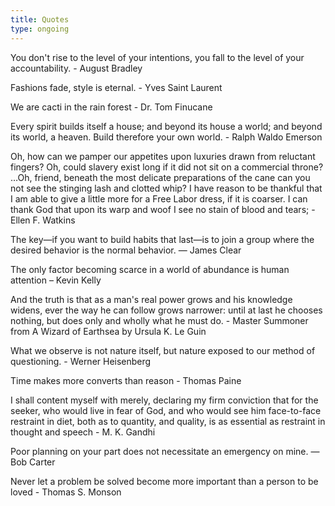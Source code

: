 ```yaml
---
title: Quotes
type: ongoing
---
```


You don't rise to the level of your intentions, you fall to the level of your accountability. - August Bradley

Fashions fade, style is eternal. - Yves Saint Laurent

We are cacti in the rain forest - Dr. Tom Finucane

Every spirit builds itself a house; and beyond its house a world; and beyond its world, a heaven. Build therefore your own world. - Ralph Waldo Emerson

Oh, how can we pamper our appetites upon luxuries drawn from reluctant fingers?
Oh, could slavery exist long if it did not sit on a commercial throne?
…Oh, friend, beneath the most delicate preparations of the cane can you not see the stinging lash and clotted whip?
I have reason to be thankful that I am able to give a little more for a Free Labor dress, if it is coarser.
I can thank God that upon its warp and woof I see no stain of blood and tears; - Ellen F. Watkins

The key—if you want to build habits that last—is to join a group where the desired behavior is the normal behavior. — James Clear

The only factor becoming scarce in a world of abundance is human attention – Kevin Kelly

And the truth is that as a man's real power grows and his knowledge widens, ever the way he can follow grows narrower: until at last he chooses nothing, but does only and wholly what he must do. - Master Summoner from A Wizard of Earthsea by Ursula K. Le Guin

What we observe is not nature itself, but nature exposed to our method of questioning. - Werner Heisenberg

Time makes more converts than reason - Thomas Paine

I shall content myself with merely, declaring my firm conviction that for the seeker, who would live in fear of God, and who would see him face-to-face restraint in diet, both as to quantity, and quality, is as essential as restraint in thought and speech - M. K. Gandhi

Poor planning on your part does not necessitate an emergency on mine. ― Bob Carter

Never let a problem be solved become more important than a person to be loved - Thomas S. Monson

<br />